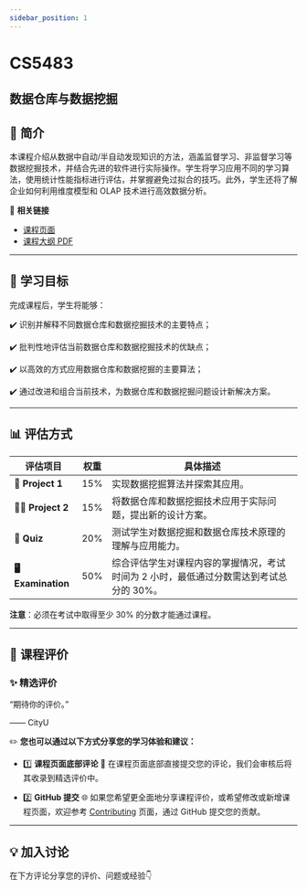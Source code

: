 ```yaml
---
sidebar_position: 1
---
```


# CS5483
## 数据仓库与数据挖掘

## **📘 简介**
本课程介绍从数据中自动/半自动发现知识的方法，涵盖监督学习、非监督学习等数据挖掘技术，并结合先进的软件进行实际操作。学生将学习应用不同的学习算法，使用统计性能指标进行评估，并掌握避免过拟合的技巧。此外，学生还将了解企业如何利用维度模型和 OLAP 技术进行高效数据分析。

🔗 **相关链接**
- [课程页面](https://www.cityu.edu.hk/catalogue/pg/202425/course/CS5483.htm)
- [课程大纲 PDF](https://www.cityu.edu.hk/catalogue/pg/202425/course/CS5483.pdf)

---

## **🎯 学习目标**

完成课程后，学生将能够：

✔️ 识别并解释不同数据仓库和数据挖掘技术的主要特点；

✔️ 批判性地评估当前数据仓库和数据挖掘技术的优缺点；

✔️ 以高效的方式应用数据仓库和数据挖掘的主要算法；

✔️ 通过改进和组合当前技术，为数据仓库和数据挖掘问题设计新解决方案。

---

## **📊 评估方式**

| **评估项目**              | **权重** | **具体描述**                                                                                       |
|--------------------------|---------|---------------------------------------------------------------------------------------------------|
| **📝 Project 1**          | 15%     | 实现数据挖掘算法并探索其应用。                                                                     |
| **🧑‍💻 Project 2**         | 15%     | 将数据仓库和数据挖掘技术应用于实际问题，提出新的设计方案。                                           |
| **📄 Quiz**               | 20%     | 测试学生对数据挖掘和数据仓库技术原理的理解与应用能力。                                               |
| **🖥️ Examination**          | 50%     | 综合评估学生对课程内容的掌握情况，考试时间为 2 小时，最低通过分数需达到考试总分的 30%。                  |

**注意**：必须在考试中取得至少 30% 的分数才能通过课程。

---

## **💬 课程评价**

### ✨ **精选评价**
<div className={commentStyles.commentBox}>
    <p className={commentStyles.commentText}>
        “期待你的评价。”
    </p>
    <p className={commentStyles.commentAuthor}>—— CityU</p>
</div>

✏️ **您也可以通过以下方式分享您的学习体验和建议：**

- 1️⃣ **课程页面底部评论**
💬 在课程页面底部直接提交您的评论，我们会审核后将其收录到精选评价中。

- 2️⃣ **GitHub 提交**
🌐 如果您希望更全面地分享课程评价，或希望修改或新增课程页面，欢迎参考 [Contributing](/contributing) 页面，通过 GitHub 提交您的贡献。




---

## **💡 加入讨论**

在下方评论分享您的评价、问题或经验👇
<Utterances />